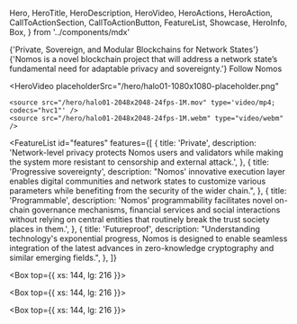   Hero,
  HeroTitle,
  HeroDescription,
  HeroVideo,
  HeroActions,
  HeroAction,
  CallToActionSection,
  CallToActionButton,
  FeatureList,
  Showcase,
  HeroInfo,
  Box,
} from '../components/mdx'

<Hero size="large">
  <HeroInfo>
    <HeroTitle>
      {'Private, Sovereign, and Modular Blockchains for Network States'} 
    </HeroTitle>
    <HeroDescription>
      {'Nomos is a novel blockchain project that will address a network state’s fundamental need for adaptable privacy and sovereignty.'} 
    </HeroDescription>
    <HeroActions>
      <HeroAction href="https://twitter.com/Nomos_tech" target="_blank">
        Follow Nomos
      </HeroAction>
    </HeroActions>
  </HeroInfo>

  <HeroVideo
    placeholderSrc="/hero/halo01-1080x1080-placeholder.png"
  >
    <source src="/hero/halo01-2048x2048-24fps-1M.mov" type='video/mp4; codecs="hvc1"' />
    <source src="/hero/halo01-2048x2048-24fps-1M.webm" type="video/webm" />  
  </HeroVideo>

</Hero>

<FeatureList
  id="features"
  features={[
    {
      title: 'Private',
      description:
        'Network-level privacy protects Nomos users and validators while making the system more resistant to censorship and external attack.',
    },
    {
      title: 'Progressive sovereignty',
      description:
        "Nomos\' innovative execution layer enables digital communities and network states to customize various parameters while benefiting from the security of the wider chain.",
    },
    {
      title: 'Programmable',
      description:
        'Nomos\' programmability facilitates novel on-chain governance mechanisms, financial services and social interactions without relying on central entities that routinely break the trust society places in them.',
    },
    {
      title: 'Futureproof',
      description:
        "Understanding technology's exponential progress, Nomos is designed to enable seamless integration of the latest advances in zero-knowledge cryptography and similar emerging fields.",
    },
  ]}
>
</FeatureList>

<Box top={{ xs: 144, lg: 216 }}>
  <CallToActionSection
    title="Used by"
    columns={2}
    description="Nomos is still under development as part of the Logos Collective's tech stack. Logos builds shared public infrastructure to provide trust-minimized, corruption-resistant governing services and social institutions to underserved citizens."
  />
</Box>

<Box top={{ xs: 144, lg: 216 }}>
  <CallToActionSection
    title="Contributors"
    columns={1}
    description="Nomos is designed and built by a group of blockchain R&D veterans and ZK cryptography specialists that share a common goal of building technologies to make the world more just, equitable and free."
    label="Read more"
    href="/about/team"
    target="_self"
  />
</Box>

<Box top={{ xs: 144, lg: 216 }}>
  <CallToActionSection
    title="Development roadmap"
    description="Central to the Nomos project is its novel consensus protocol, Carnot. Currently, the team is focused primarily on implementing Carnot as it will be foundational to all future development."
    label="Read more"
    href="/about/roadmap"
    target="_self"
  />
</Box>
